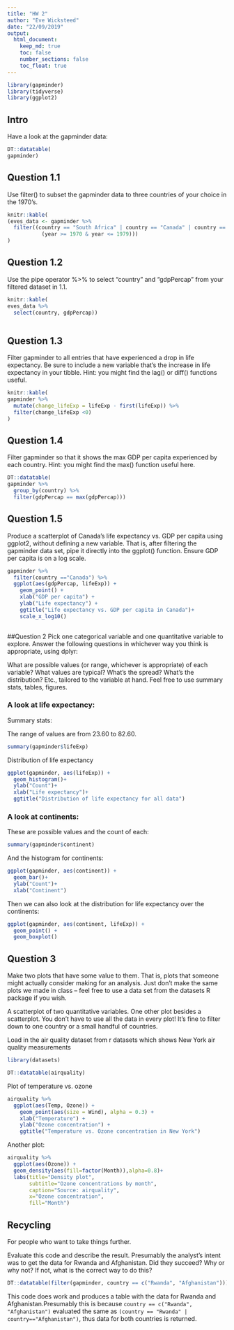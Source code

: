 ```yaml
---
title: "HW 2"
author: "Eve Wicksteed"
date: "22/09/2019"
output: 
  html_document:
    keep_md: true
    toc: false
    number_sections: false
    toc_float: true
---
```


```r
library(gapminder)
library(tidyverse)
library(ggplot2)
```

## Intro

Have a look at the gapminder data:
```r
DT::datatable(
gapminder)
```

## Question 1.1

Use filter() to subset the gapminder data to three countries of your choice in the 1970’s.

```r
knitr::kable(
(eves_data <- gapminder %>%
  filter((country == "South Africa" | country == "Canada" | country == "United Kingdom") & 
           (year >= 1970 & year <= 1979)))
)

```


## Question 1.2

Use the pipe operator %>% to select “country” and “gdpPercap” from your filtered dataset in 1.1.

```r
knitr::kable(
eves_data %>% 
  select(country, gdpPercap))
  
```

## Question 1.3

Filter gapminder to all entries that have experienced a drop in life expectancy. 
Be sure to include a new variable that’s the increase in life expectancy in your 
tibble. Hint: you might find the lag() or diff() functions useful.


```r

knitr::kable(
gapminder %>%
  mutate(change_lifeExp = lifeExp - first(lifeExp)) %>% 
  filter(change_lifeExp <0)
)

```

## Question 1.4

Filter gapminder so that it shows the max GDP per capita experienced by 
each country. Hint: you might find the max() function useful here.

```r

DT::datatable(
gapminder %>%
  group_by(country) %>% 
  filter(gdpPercap == max(gdpPercap)))


```


## Question 1.5

Produce a scatterplot of Canada’s life expectancy vs. GDP per capita using ggplot2, 
without defining a new variable. That is, after filtering the gapminder data set, 
pipe it directly into the ggplot() function. Ensure GDP per capita is on a log scale.

```r

gapminder %>% 
  filter(country =="Canada") %>%
  ggplot(aes(gdpPercap, lifeExp)) +
    geom_point() +
    xlab("GDP per capita") +
    ylab("Life expectancy") +
    ggtitle("Life expectancy vs. GDP per capita in Canada")+
    scale_x_log10()
  

```



##Question 2
Pick one categorical variable and one quantitative variable to explore. Answer 
the following questions in whichever way you think is appropriate, using dplyr:

What are possible values (or range, whichever is appropriate) of each variable?
What values are typical? What’s the spread? What’s the distribution? Etc., tailored to the variable at hand.
Feel free to use summary stats, tables, figures.

### A look at life expectancy:

Summary stats:

The range of values are from 23.60 to 82.60. 
```r
summary(gapminder$lifeExp)

```

Distribution of life expectancy
```r
ggplot(gapminder, aes(lifeExp)) +
  geom_histogram()+
  ylab("Count")+
  xlab("Life expectancy")+
  ggtitle("Distribution of life expectancy for all data")
```




### A look at continents:

These are possible values and the count of each:
```r
summary(gapminder$continent)
```

And the histogram for continents:
```r
ggplot(gapminder, aes(continent)) +
  geom_bar()+
  ylab("Count")+
  xlab("Continent")
```


Then we can also look at the distribution for life expectancy over the continents:
```r
ggplot(gapminder, aes(continent, lifeExp)) +
  geom_point() +
  geom_boxplot()
```


## Question 3

Make two plots that have some value to them. That is, plots that someone might actually consider making for an analysis. Just don’t make the same plots we made in class – feel free to use a data set from the datasets R package if you wish.

A scatterplot of two quantitative variables.
One other plot besides a scatterplot.
You don’t have to use all the data in every plot! It’s fine to filter down to one country or a small handful of countries.

Load in the air quality dataset from r datasets which shows New York air quality measurements
```r
library(datasets)

DT::datatable(airquality)
```

Plot of temperature vs. ozone

```r

airquality %>% 
  ggplot(aes(Temp, Ozone)) +
    geom_point(aes(size = Wind), alpha = 0.3) +
    xlab("Temperature") +
    ylab("Ozone concentration") +
    ggtitle("Temperature vs. Ozone concentration in New York")
```


Another plot:

```r


airquality %>% 
  ggplot(aes(Ozone)) +
  geom_density(aes(fill=factor(Month)),alpha=0.8)+ 
  labs(title="Density plot", 
       subtitle="Ozone concentrations by month",
       caption="Source: airquality",
       x="Ozone concentration",
       fill="Month")

```


## Recycling

For people who want to take things further.

Evaluate this code and describe the result. Presumably the analyst’s intent was to get the data for Rwanda and Afghanistan. Did they succeed? Why or why not? If not, what is the correct way to do this?


```r
DT::datatable(filter(gapminder, country == c("Rwanda", "Afghanistan")))
```

This code does work and produces a table with the data for Rwanda and Afghanistan.Presumably this is because `country == c("Rwanda", "Afghanistan")` evaluated the same as `(country == "Rwanda" | country=="Afghanistan")`, thus data for both countries is returned. 



